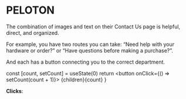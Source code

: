 # PELOTON

The combination of images and text on their Contact Us page is helpful, direct, and organized.

For example, you have two routes you can take: “Need help with your hardware or order?” or “Have questions before making a purchase?”.

And each has a button connecting you to the correct department.


 
 
  const [count, setCount] = useState(0)
  return <button onClick={() => setCount(count + 1)}>
    {children}{count}
  </button>
}
 
<Counter>**Clicks**: </Counter>
